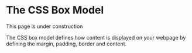 
# The CSS Box Model

<Callout type="info">This page is under construction</Callout>

The CSS box model defines how content is displayed on your webpage by defining the margin, padding, border and content.
